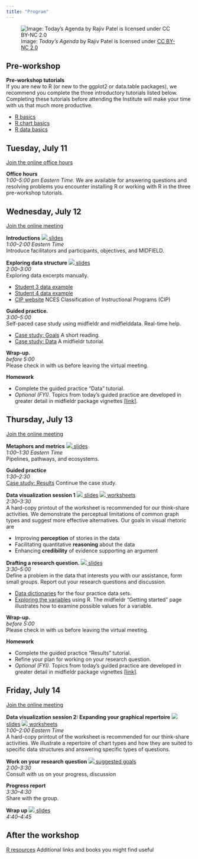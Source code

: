 ```yaml
---
title: "Program"
---
```


![Image: *Today's Agenda* by Rajiv Patel is licensed under [CC BY-NC 2.0](https://creativecommons.org/licenses/by-nc/2.0/legalcode)](figures/agenda.png)




## Pre-workshop




**Pre-workshop tutorials**     
If you are new to R (or new to the ggplot2 or data.table packages), we recommend you complete the three introductory tutorials listed below. Completing these tutorials before attending the Institute will make your time with us that much more productive.

- [R basics](r-basics.html)   
- [R chart basics](chart-basics.html)
- [R data basics](data-basics.html)





## Tuesday, July 11




[Join the online office hours](https://purdue-edu.zoom.us/j/99534954101?pwd=QkZ3SlpDZyszVVZDQkU4ZWR5TjMwdz09)    




**Office hours**    
*1:00--5:00 pm Eastern Time.*  We are available for answering questions and resolving problems you encounter installing R or working with R in the three pre-workshop tutorials. 












## Wednesday, July 12

[Join the online meeting](https://purdue-edu.zoom.us/j/99534954101?pwd=QkZ3SlpDZyszVVZDQkU4ZWR5TjMwdz09)    




**Introductions** [![](resources/download-icon.png) slides](resources/2023-introduction-slides.pdf)    
*1:00--2:00 Eastern Time*    
Introduce facilitators and participants, objectives, and  MIDFIELD.  



**Exploring data structure** [![](resources/download-icon.png) slides](resources/Exploring-data-structure-questions.pdf)    
*2:00--3:00*   
Exploring data excerpts manually.   

- [Student 3 data example](resources/Example3.pdf) 
- [Student 4 data example](resources/Example4.pdf)    
- [CIP website](https://nces.ed.gov/ipeds/cipcode/browse.aspx?y=55) NCES Classification of Instructional Programs (CIP) 






**Guided practice.**    
*3:00--5:00*    
Self-paced case study using midfieldr and midfielddata. Real-time help.

- [Case study: Goals](https://midfieldr.github.io/midfieldr/articles/art-001-case-goals.html) A short reading.   
- [Case study: Data](https://midfieldr.github.io/midfieldr/articles/art-002-case-data.html) A midfieldr tutorial. 



**Wrap-up.**    
*before 5:00*    
Please check in with us before leaving the virtual meeting.



**Homework**

- Complete the guided practice "Data" tutorial. 
- *Optional (FYI)*. Topics from today's guided practice are developed in greater detail in midfieldr package vignettes  [[link]](https://midfieldr.github.io/midfieldr/articles/).






## Thursday, July 13

[Join the online meeting](https://purdue-edu.zoom.us/j/99534954101?pwd=QkZ3SlpDZyszVVZDQkU4ZWR5TjMwdz09)    




**Metaphors and metrics** [![](resources/download-icon.png) slides](resources/2023-metaphors-and-metrics-slides.pdf)   
*1:00--1:30 Eastern Time*    
Pipelines, pathways, and ecosystems. 




**Guided practice**    
*1:30--2:30*    
[Case study: Results](https://midfieldr.github.io/midfieldr/articles/art-003-case-results.html) Continue the case study. 




**Data visualization session 1** [![](resources/download-icon.png) slides](resources/effective-charts-slides.pdf) [![](resources/download-icon.png) worksheets](resources/2023-effective-charts-handout.pdf)    
*2:30--3:30*    
A hard-copy printout of the worksheet is recommended for our think-share activities. We demonstrate the perceptual limitations of common graph types and suggest more effective alternatives. Our goals in visual rhetoric are  
  
- Improving **perception** of stories in the data
- Facilitating quantitative **reasoning** about the data
- Enhancing **credibility** of evidence supporting an argument
 




**Drafting a research question.** [![](resources/download-icon.png) slides](resources/2023-research-question.pdf)   
*3:30--5:00*    
Define a problem in the data that interests you with our assistance, form small groups. Report out your research questions and discussion. 

- [Data dictionaries](https://midfieldr.github.io/midfielddata/reference/index.html) for the four practice data sets. 
- [Exploring the variables](https://midfieldr.github.io/midfieldr/articles/art-000-getting-started.html) using R. The midfieldr "Getting started" page illustrates how to examine possible values for a variable.  



**Wrap-up.**    
*before 5:00*    
Please check in with us before leaving the virtual meeting.


**Homework**

- Complete the guided practice "Results" tutorial. 
- Refine your plan for working on your research question.  
- *Optional (FYI)*. Topics from today's guided practice are developed in greater detail in midfieldr package vignettes  [[link]](https://midfieldr.github.io/midfieldr/articles/).






## Friday, July 14

[Join the online meeting](https://purdue-edu.zoom.us/j/99534954101?pwd=QkZ3SlpDZyszVVZDQkU4ZWR5TjMwdz09)    




**Data visualization session 2: Expanding your graphical repertoire** [![](resources/download-icon.png) slides](resources/chart-repertoire-slides.pdf) [![](resources/download-icon.png) worksheets](resources/2023-chart-repertoire-handout.pdf)    
*1:00--2:00 Eastern Time*    
A hard-copy printout of the worksheet is recommended for our think-share activities. We illustrate a repertoire of chart types and how they are suited to specific data structures and answering specific types of questions. 










**Work on your research question** [![](resources/download-icon.png) suggested goals](resources/2023-draft-a-research-question.pdf)    
*2:00--3:30*    
Consult with us on your progress, discussion 




**Progress report**    
*3:30--4:30*    
Share with the group. 




**Wrap up** [![](resources/download-icon.png) slides](resources/placeholder-image.pdf)    
*4:40--4:45*    




## After the workshop

 [R resources](r-resources.html) Additional links and books you might find useful
